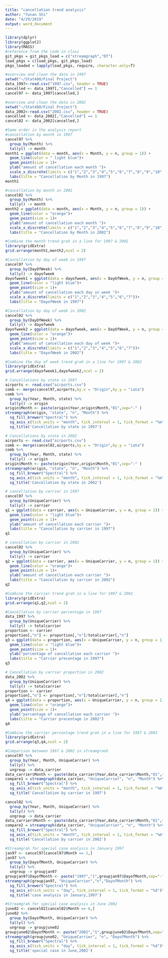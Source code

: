 ```yaml
---
title: "cancellation trend analysis"
author: "Yunan Shi"
date: "4/29/2019"
output: word_document
---
```


```r
library(dplyr)
library(ggplot2)
library(MASS)
#reference from the code in class
git_pkgs = git_pkgs_load = c("streamgraph","DT")
load_pkgs = c(load_pkgs, git_pkgs_load)
pkgs_loaded = lapply(load_pkgs, require, character.only=T)
```
```r
#overview and clean the data in 1997
setwd("~/Stat480/Final Project")
data_1997<-read.csv("1997.csv", header = TRUE)
cancelled <- data_1997[,"Cancelled"] == 1
cancel97 <- data_1997[cancelled,]
```
```r
#overview and clean the data in 2002
setwd("~/Stat480/Final Project")
data_2002<-read.csv("2002.csv", header = TRUE)
cancelled <- data_2002[,"Cancelled"] == 1
cancel02 <- data_2002[cancelled,]
```


```r
#Same order in the analysis report
#cancellation by month in 1997
cancel97 %>% 
  group_by(Month) %>% 
  tally() -> month
month1 = ggplot(data = month, aes(x = Month, y = n, group = 1)) +
  geom_line(color = " light blue")+
  geom_point(size = 1)+
  ylab("amount of cancellation each month ")+
  scale_x_discrete(limits = c("1","2","3","4","5","6","7","8","9","10","11","12"))+
  labs(title = "Cancellation by Month in 1997")
month1
```
```r
#cancellation by month in 2002
cancel02 %>% 
  group_by(Month) %>% 
  tally() -> month
month2 = ggplot(data = month, aes(x = Month, y = n, group = 1)) +
  geom_line(color = "orange")+
  geom_point(size = 1)+
  ylab("amount of cancellation each month ")+
  scale_x_discrete(limits = c("1","2","3","4","5","6","7","8","9","10","11","12"))+
  labs(title = "Cancellation by Month in 2002")
```
```r
#Combine the month trend grah in a line for 1997 & 2002
library(gridExtra)
grid.arrange(month1,month2,ncol = 2)
```

```r
#Cancellation by day of week in 1997
cancel97 %>% 
  group_by(DayOfWeek) %>% 
  tally() -> dayofweek
dayofweek1 = ggplot(data = dayofweek, aes(x = DayOfWeek, y = n, group = 1)) +
  geom_line(color = "light blue")+
  geom_point(size = 1)+
  ylab("amount of cancellation each day in week ")+
  scale_x_discrete(limits = c("1","2","3","4","5","6","7"))+
  labs(title = "DayofWeek in 1997")
```
```r
#Cancellation by day of week in 2002
cancel02 %>% 
  group_by(DayOfWeek) %>% 
  tally() -> dayofweek
dayofweek2 = ggplot(data = dayofweek, aes(x = DayOfWeek, y = n, group = 1)) +
  geom_line(color = "orange")+
  geom_point(size = 1)+
  ylab("amount of cancellation each day of week ")+
  scale_x_discrete(limits = c("1","2","3","4","5","6","7"))+
  labs(title = "DayofWeek in 2002")
```
```r
#Combine the day of week trend grah in a line for 1997 & 2002
library(gridExtra)
grid.arrange(dayofweek1,dayofweek2,ncol = 2)
```

```r
# Cancellations by state in 1997
airports <- read.csv("airports.csv")
comb <- merge(cancel97,airports,by.x = "Origin",by.y = "iata")
comb %>%
  group_by(Year, Month, state) %>% 
  tally() -> origin
origin$Month <- paste(origin$Year,origin$Month,"01",sep="-" )
streamgraph(origin, "state", "n", "Month") %>%
  sg_fill_brewer("Spectral") %>%
  sg_axis_x(tick_units = "month", tick_interval = 1, tick_format = "%m")%>%
  sg_title('Cancellation by state in 1997')
```
```r
# Cancellations by state in 2002
airports <- read.csv("airports.csv")
comb <- merge(cancel02,airports,by.x = "Origin",by.y = "iata")
comb %>%
  group_by(Year, Month, state) %>% 
  tally() -> origin
origin$Month <- paste(origin$Year,origin$Month,"01",sep="-" )
streamgraph(origin, "state", "n", "Month") %>%
  sg_fill_brewer("Spectral") %>%
  sg_axis_x(tick_units = "month", tick_interval = 1, tick_format = "%m")%>%
  sg_title('Cancellation by state in 2002')
```



```r
# cancellation by carrier in 1997
cancel97 %>% 
  group_by(UniqueCarrier) %>% 
  tally() -> carrier
q1 = ggplot(data = carrier, aes(x = UniqueCarrier, y = n, group = 1)) +
  geom_line(color = "light blue")+
  geom_point(size = 1)+
  ylab("amount of cancellation each carrier ")+
  labs(title = "Cancellation by carrier in 1997")
q1
```
```r
# cancellation by carrier in 2002
cancel02 %>% 
  group_by(UniqueCarrier) %>% 
  tally() -> carrier
q2 = ggplot(data = carrier, aes(x = UniqueCarrier, y = n, group = 1)) +
  geom_line(color = "orange")+
  geom_point(size = 1)+
  ylab("amount of cancellation each carrier ")+
  labs(title = "Cancellation by carrier in 2002")
q2
```
```r
#Combine the carrier trend grah in a line for 1997 & 2002
library(gridExtra)
grid.arrange(q1,q2,ncol = 2)
```


```r
#Cancellation by carrier percentage in 1997
data_1997 %>% 
  group_by(UniqueCarrier) %>% 
  tally() -> totalcarrier
proportion <- carrier
proportion[,"n"] <- proportion[,"n"]/totalcarrier[,"n"]
q3 = ggplot(data = proportion, aes(x = UniqueCarrier, y = n, group = 1)) +
  geom_line(color = "light blue")+
  geom_point(size = 1)+
  ylab("percentage of cancellation each carrier ")+
  labs(title = "Carrier precentage in 1997")
q3
```
```r
# Cancellation by carrier proportion in 2002
data_2002 %>% 
  group_by(UniqueCarrier) %>% 
  tally() -> totalcarrier
proportion <- carrier
proportion[,"n"] <- proportion[,"n"]/totalcarrier[,"n"]
q4 = ggplot(data = proportion, aes(x = UniqueCarrier, y = n, group = 1)) +
  geom_line(color = "orange")+
  geom_point(size = 1)+
  ylab("percentage of cancellation each carrier ")+
  labs(title = "Carrier precentage in 2002")
q4
```
```r
#Combine the carrier percentage trend grah in a line for 1997 & 2002
library(gridExtra)
grid.arrange(q3,q4,ncol = 2)
```



```r
#Comparison between 1997 & 2002 in streamgraoh
cancel97 %>%
  group_by(Year, Month, UniqueCarrier) %>% 
  tally() %>%
  ungroup -> data_carrier
data_carrier$Month <- paste(data_carrier$Year,data_carrier$Month,"01",sep="-" )
compare1 = streamgraph(data_carrier, "UniqueCarrier", "n", "Month") %>%
  sg_fill_brewer("Spectral") %>%
  sg_axis_x(tick_units = "month", tick_interval = 1, tick_format = "%m")%>%
  sg_title('Cancellation by carrier in 1997')
```
```r
cancel02 %>%
  group_by(Year, Month, UniqueCarrier) %>% 
  tally() %>%
  ungroup -> data_carrier
data_carrier$Month <- paste(data_carrier$Year,data_carrier$Month,"01",sep="-" )
compare2 = streamgraph(data_carrier, "UniqueCarrier", "n", "Month") %>%
  sg_fill_brewer("Spectral") %>%
  sg_axis_x(tick_units = "month", tick_interval = 1, tick_format = "%m")%>%
  sg_title('Cancellation by carrier in 2002')
```

```r
#Streamgrah for special case analysis in January 1997
jan97 <- cancel97[cancel97$Month == 1,]
jan97 %>%
  group_by(DayofMonth, UniqueCarrier) %>% 
  tally() %>%
  ungroup -> groupjan97
groupjan97$DayofMonth <- paste("1997","1",groupjan97$DayofMonth,sep="-" )
streamgraph(groupjan97, "UniqueCarrier","n","DayofMonth") %>%
  sg_fill_brewer("Spectral") %>%
  sg_axis_x(tick_units = "day", tick_interval = 1, tick_format = "%d")%>%
  sg_title('case analysis in January,1997')
```


```r
#Streamgrah for special case analysis in June 2002
june02 <- cancel02[cancel02$Month == 6,]
june02 %>%
  group_by(DayofMonth, UniqueCarrier) %>% 
  tally() %>%
  ungroup -> groupjune02
groupjune02$DayofMonth <- paste("2002","1",groupjune02$DayofMonth,sep="-" )
streamgraph(groupjune02, "UniqueCarrier", "n", "DayofMonth") %>%
  sg_fill_brewer("Spectral") %>%
  sg_axis_x(tick_units = "day", tick_interval = 1, tick_format = "%d")%>%
  sg_title('special case in June,2002')
```


